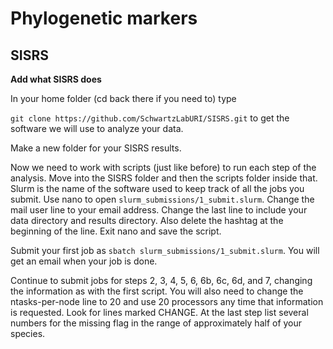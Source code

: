 # Phylogenetic markers

## SISRS

**Add what SISRS does**


In your home folder (cd back there if you need to) type 

`git clone https://github.com/SchwartzLabURI/SISRS.git` to get the software we will use to analyze your data.

Make a new folder for your SISRS results.

Now we need to work with scripts (just like before) to run each step of the analysis.
Move into the SISRS folder and then the scripts folder inside that.
Slurm is the name of the software used to keep track of all the jobs you submit.
Use nano to open `slurm_submissions/1_submit.slurm`.
Change the mail user line to your email address.
Change the last line to include your data directory and results directory. Also delete the hashtag at the beginning of the line.
Exit nano and save the script.

Submit your first job as `sbatch slurm_submissions/1_submit.slurm`.
You will get an email when your job is done.

Continue to submit jobs for steps 2, 3, 4, 5, 6, 6b, 6c, 6d, and 7, changing the information as with the first script.
You will also need to change the ntasks-per-node line to 20 and use 20 processors any time that information is requested. Look for lines marked CHANGE.
At the last step list several numbers for the missing flag in the range of approximately half of your species.
